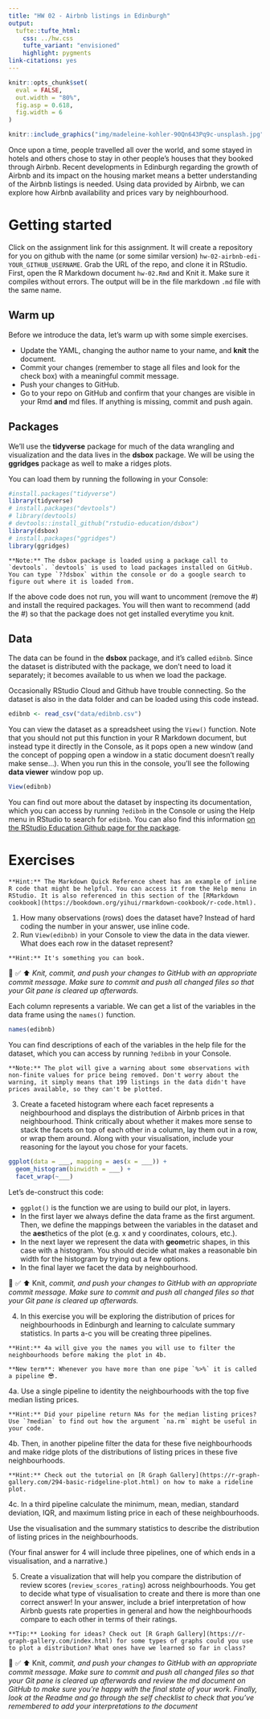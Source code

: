 ```yaml
---
title: "HW 02 - Airbnb listings in Edinburgh"
output: 
  tufte::tufte_html:
    css: ../hw.css
    tufte_variant: "envisioned"
    highlight: pygments
link-citations: yes
---
```


```r
knitr::opts_chunk$set(
  eval = FALSE,
  out.width = "80%",
  fig.asp = 0.618,
  fig.width = 6
)
```

```r
knitr::include_graphics("img/madeleine-kohler-90Qn643Pq9c-unsplash.jpg")
```

Once upon a time, people travelled all over the world, and some stayed in hotels and others chose to stay in other people's houses that they booked through Airbnb.
Recent developments in Edinburgh regarding the growth of Airbnb and its impact on the housing market means a better understanding of the Airbnb listings is needed.
Using data provided by Airbnb, we can explore how Airbnb availability and prices vary by neighbourhood.

# Getting started

Click on the assignment link for this assignment.
It will create a repository for you on github with the name (or some similar version) `hw-02-airbnb-edi-YOUR_GITHUB_USERNAME`.
Grab the URL of the repo, and clone it in RStudio.
First, open the R Markdown document `hw-02.Rmd` and Knit it.
Make sure it compiles without errors.
The output will be in the file markdown `.md` file with the same name.

## Warm up

Before we introduce the data, let's warm up with some simple exercises.

-   Update the YAML, changing the author name to your name, and **knit** the document.
-   Commit your changes (remember to stage all files and look for the check box) with a meaningful commit message.
-   Push your changes to GitHub.
-   Go to your repo on GitHub and confirm that your changes are visible in your Rmd **and** md files. If anything is missing, commit and push again.

## Packages

We'll use the **tidyverse** package for much of the data wrangling and visualization and the data lives in the **dsbox** package.
We will be using the **ggridges** package as well to make a ridges plots.

You can load them by running the following in your Console:

```r
#install.packages("tidyverse")
library(tidyverse)
# install.packages("devtools")
# library(devtools)
# devtools::install_github("rstudio-education/dsbox")
library(dsbox)
# install.packages("ggridges")
library(ggridges)
```

```marginfigure
**Note:** The dsbox package is loaded using a package call to `devtools`. `devtools` is used to load packages installed on GitHub. You can type `??dsbox` within the console or do a google search to figure out where it is loaded from.
```

If the above code does not run, you will want to uncomment (remove the \#) and install the required packages.
You will then want to recommend (add the \#) so that the package does not get installed everytime you knit.

## Data

The data can be found in the **dsbox** package, and it's called `edibnb`.
Since the dataset is distributed with the package, we don't need to load it separately; it becomes available to us when we load the package.

Occasionally RStudio Cloud and Github have trouble connecting.
So the dataset is also in the data folder and can be loaded using this code instead.

```r

edibnb <- read_csv("data/edibnb.csv")

```

You can view the dataset as a spreadsheet using the `View()` function.
Note that you should not put this function in your R Markdown document, but instead type it directly in the Console, as it pops open a new window (and the concept of popping open a window in a static document doesn't really make sense...).
When you run this in the console, you'll see the following **data viewer** window pop up.

```r
View(edibnb)
```

You can find out more about the dataset by inspecting its documentation, which you can access by running `?edibnb` in the Console or using the Help menu in RStudio to search for `edibnb`.
You can also find this information [on the RStudio Education Github page for the package](https://rstudio-education.github.io/dsbox/reference/edibnb.html).

# Exercises

```marginfigure
**Hint:** The Markdown Quick Reference sheet has an example of inline R code that might be helpful. You can access it from the Help menu in RStudio. It is also referenced in this section of the [RMarkdown cookbook](https://bookdown.org/yihui/rmarkdown-cookbook/r-code.html).
```

1.  How many observations (rows) does the dataset have? Instead of hard coding the number in your answer, use inline code.
2.  Run `View(edibnb)` in your Console to view the data in the data viewer. What does each row in the dataset represent?

```marginfigure
**Hint:** It's something you can book.
```

🧶 ✅ ⬆️ *Knit,* *commit, and push your changes to GitHub with an appropriate commit message. Make sure to commit and push all changed files so that your Git pane is cleared up afterwards.*

Each column represents a variable.
We can get a list of the variables in the data frame using the `names()` function.

```r
names(edibnb)
```

You can find descriptions of each of the variables in the help file for the dataset, which you can access by running `?edibnb` in your Console.

```marginfigure
**Note:** The plot will give a warning about some observations with non-finite values for price being removed. Don't worry about the warning, it simply means that 199 listings in the data didn't have prices available, so they can't be plotted.
```

3.  Create a faceted histogram where each facet represents a neighbourhood and displays the distribution of Airbnb prices in that neighbourhood. Think critically about whether it makes more sense to stack the facets on top of each other in a column, lay them out in a row, or wrap them around. Along with your visualisation, include your reasoning for the layout you chose for your facets.

```r
ggplot(data = ___, mapping = aes(x = ___)) +
  geom_histogram(binwidth = ___) +
  facet_wrap(~___)
```

Let's de-construct this code:

-   `ggplot()` is the function we are using to build our plot, in layers.
-   In the first layer we always define the data frame as the first argument. Then, we define the mappings between the variables in the dataset and the **aes**thetics of the plot (e.g. x and y coordinates, colours, etc.).
-   In the next layer we represent the data with **geom**etric shapes, in this case with a histogram. You should decide what makes a reasonable bin width for the histogram by trying out a few options.
-   In the final layer we facet the data by neighbourhood.

🧶 ✅ ⬆️ Knit, *commit, and push your changes to GitHub with an appropriate commit message. Make sure to commit and push all changed files so that your Git pane is cleared up afterwards.*

4.  In this exercise you will be exploring the distribution of prices for neighbourhoods in Edinburgh and learning to calculate summary statistics. In parts a-c you will be creating three pipelines.

```marginfigure
**Hint:** 4a will give you the names you will use to filter the neighbourhoods before making the plot in 4b. 
```

```marginfigure
**New term**: Whenever you have more than one pipe `%>%` it is called a pipeline 😎.
```

4a.
Use a single pipeline to identity the neighbourhoods with the top five median listing prices.

```marginfigure
**Hint:** Did your pipeline return NAs for the median listing prices? Use `?median` to find out how the argument `na.rm` might be useful in your code. 
```

4b.
Then, in another pipeline filter the data for these five neighbourhoods and make ridge plots of the distributions of listing prices in these five neighbourhoods.

```marginfigure
**Hint:** Check out the tutorial on [R Graph Gallery](https://r-graph-gallery.com/294-basic-ridgeline-plot.html) on how to make a rideline plot.
```

4c.
In a third pipeline calculate the minimum, mean, median, standard deviation, IQR, and maximum listing price in each of these neighbourhoods.

Use the visualisation and the summary statistics to describe the distribution of listing prices in the neighbourhoods.

(Your final answer for 4 will include three pipelines, one of which ends in a visualisation, and a narrative.)

5.  Create a visualization that will help you compare the distribution of review scores (`review_scores_rating`) across neighbourhoods. You get to decide what type of visualisation to create and there is more than one correct answer! In your answer, include a brief interpretation of how Airbnb guests rate properties in general and how the neighbourhoods compare to each other in terms of their ratings.

```marginfigure
**Tip:** Looking for ideas? Check out [R Graph Gallery](https://r-graph-gallery.com/index.html) for some types of graphs could you use to plot a distribution? What ones have we learned so far in class?
```

🧶 ✅ ⬆️ Knit, *commit, and push your changes to GitHub with an appropriate commit message. Make sure to commit and push all changed files so that your Git pane is cleared up afterwards and review the md document on GitHub to make sure you're happy with the final state of your work. Finally, look at the Readme and go through the self checklist to check that you've remembered to add your interpretations to the document*
